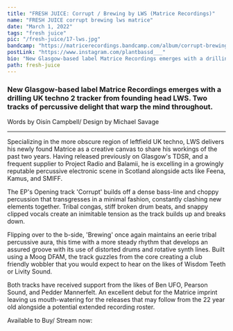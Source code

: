 ---
title: "FRESH JUICE: Corrupt / Brewing by LWS (Matrice Recordings)"
name: "FRESH JUICE corrupt brewing lws matrice"
date: "March 1, 2022"
tags: "fresh juice"
pic: "/fresh-juice/17-lws.jpg"
bandcamp: "https://matricerecordings.bandcamp.com/album/corrupt-brewing"
postLink: "https://www.instagram.com/plantbassd___"
bio: "New Glasgow-based label Matrice Recordings emerges with a drilling UK techno 2 tracker from founding head LWS. Two tracks of percussive delight that warp the mind throughout"
path: fresh-juice
---

### New Glasgow-based label Matrice Recordings emerges with a drilling UK techno 2 tracker from founding head LWS. Two tracks of percussive delight that warp the mind throughout.

<Picture src="/fresh-juice/17-lws-art.png" alt="lws album art" size={1200} />

<p className="smallText">Words by Oisín Campbell/ Design by Michael Savage</p>

<hr />

Specializing in the more obscure region of leftfield UK techno, LWS delivers his newly found Matrice as a creative canvas to share his workings of the past two years. Having released previously on Glasgow's TDSR, and a frequent supplier to Project Radio and Balamii, he is excelling in a growingly reputable percussive electronic scene in Scotland alongside acts like Feena, Kamus, and SMIFF.

The EP's Opening track 'Corrupt' builds off a dense bass-line and choppy percussion that transgresses in a minimal fashion, constantly clashing new elements together. Tribal congas, stiff broken drum beats, and snappy clipped vocals create an inimitable tension as the track builds up and breaks down.

<Picture src="/fresh-juice/17-lws-cover.jpg" alt="lws cover pic" size={1200} />

Flipping over to the b-side, 'Brewing' once again maintains an eerie tribal percussive aura, this time with a more steady rhythm that develops an assured groove with its use of distorted drums and rotative synth lines. Built using a Moog DFAM, the track guzzles from the core creating a club friendly wobbler that you would expect to hear on the likes of Wisdom Teeth or Livity Sound.

Both tracks have received support from the likes of Ben UFO, Pearson Sound, and Pedder Mannerfelt. An excellent debut for the Matrice imprint leaving us mouth-watering for the releases that may follow from the 22 year old alongside a potential extended recording roster.

Available to Buy/ Stream now: <HoverLink url="matricerecordings.bandcamp.com/album/corrupt-brewing" external inline />
